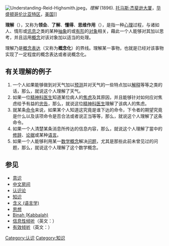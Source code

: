 {{Expand|time=2013-03-09T11:14:59+00:00 }}
[[Image:Understanding-Reid-Highsmith.jpeg|thumb]]，''理解'' (1896). [[托马斯·杰斐逊大厦|托马斯·杰斐逊大厦]]，[[华盛顿哥伦比亚特区|华盛顿哥伦比亚特区]]，[[美国|美国]]]]

'''理解'''（'''{{lang|en|Understanding}}'''），又称为'''领会'''、'''了解'''、'''懂得'''、'''思维作用'''（'''{{lang|en|intellection}}'''），是指一种[[心理学|心理]]过程，与诸如人、情形或[[讯息|讯息]]之类的某种[[抽象|抽象]]的或[[有形|有形]]的[[对象|对象]]相关，藉此一个人能够对其加以思考，并且运用[[概念|概念]]对该对象加以适当的处理。

理解乃是[[概念化|概念表达]]（又称为'''概念化'''）的界线。理解某一事物，也就是已经对该事物实现了一定程度的概念表达或者说概念化。

== 有关理解的例子 ==
# 一个人如果能够做到对天气加以[[预测|预测]]并对天气的一些特点加以[[解释|解释]]等等之类的话，那么，就说这个人理解了天气。
# 如果一位[[精神科医生|精神科医生]]知道某位病人的[[焦虑|焦虑]]及其原因，并且能够针对如何应对焦虑给予有益的[[忠告|忠告]]，那么，就说这位[[精神科医生|精神科医生]]理解了该病人的焦虑。
# 就某条[[命令|命令]]来说，如果某个人知道这究竟是谁下达的命令，下令者的期望究竟是什么以及该项命令是否合法或者说正当等等，那么，就说这个人理解了这条命令。
# 如果一个人清楚某条消息所传达的信息内容，那么，就说这个人理解了當中的[[修辞|修辞]]、[[论据|论据]]或某种[[语言|语言]]。
# 如果一个人能够利用某一[[数学|数学]][[概念|概念]]解决[[问题|问题]]，尤其是那些此前未曾见过的问题，那么，就说这个人理解了这个数学概念。

== 参见 ==
* [[意识|意识]]
* [[中文房间|中文房间]]
* [[认识论|认识论]]
* [[知识|知识]]
* [[含义_(语言学)|含义 (语言学)]]
* [[思想|思想]]
* [[Binah_(Kabbalah)|Binah (Kabbalah)]]
* [[信息性倾听|信息性倾听]]（英文：{{lang|en|Informational listening}}）
* [[有效倾听|有效倾听]]（英文：{{lang|en|Effective listening}}）

{{wiktionarypar|理解}}
{{Edu-stub}}
[[Category:认识|Category:认识]]
[[Category:知识|Category:知识]]